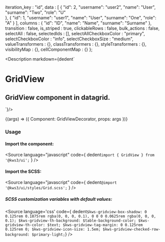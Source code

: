 
  iteration_key : "id",
  data : [
    {
        "id": 2,
        "username": "user2",
        "name": "User",
        "surname": "Two",
        "role": "U"      
    },
    {
        "id": 1,
        "username": "user1",
        "name": "User",
        "surname": "One",
        "role": "A"
    }
  ],
  columns : {
    "id": "ID",
    "name": "Name",
    "surname": "Surname"
  },
  transition : false,
  is_striped : true,
  clickableRows : false,
  bulk_actions : false,
  selectAll : false,
  selectedIds : [],
  selectAllCheckboxColor : "primary",
  selectCheckboxColor : "info",
  selectCheckboxSize : "medium",
  valueTransformers : {},
  classTransformers : {},
  styleTransformers : {},
  visibilityMap : {},
  cellComponentMap : {}
};

<Meta
  title="Datagrid/GridView"
  component={GridView}
  args={args}
  argTypes={{}}
/>

<Description markdown={dedent`
# GridView
## GridView component in datagrid.
`}/>

<Canvas>
  <Story
  name="GridView"
  args={args}
  >
  {(args) => ({
    Component: GridViewDecorator,
    props: args
  })}
  </Story>
</Canvas>

<ArgsTable story="GridView" />

### Usage
#### Import the component:
<Source
  language="javascript"
  code={
    dedent`import { GridView } from '@kws3/ui';`
  }
/>

#### Import the SCSS:
<Source
  language="javascript"
  code={
    dedent`@import '@kws3/ui/styles/Grid.scss';`
  }
/>

##### SCSS customization variables with default values:
<Source
  language='css'
  code={ dedent`
    $kws-gridview-box-shadow: 0 0.125rem 0.1875rem rgba(0, 0, 0, 0.1),
      0 0 0 0.0625rem rgba(0, 0, 0, 0.1);
    $kws-gridview-th-background: $table-background-color;
    $kws-gridview-th-color: $text;
    $kws-gridview-tag-margin: 0 0.125rem 0.125rem 0;
    $kws-gridview-icon-size: 1.5em;
    $kws-gridview-checked-row-background: $primary-light;
  `}
/>